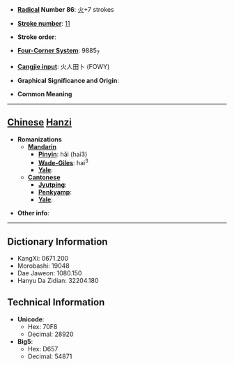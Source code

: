 * '''[[Wiktionary:Chinese radical index| Radical]] Number 86''': [[Wiktionary:Chinese radical index 火|火]]+7 strokes

* '''[[Wiktionary:Chinese total strokes index|Stroke number]]''': [[Wiktionary:Chinese total strokes index 11|11]]

* '''Stroke order''': 

* '''[[Wiktionary:Chinese four corner index|Four-Corner System]]''': 9885<sub>7</sub>

* '''[[Wiktionary:Chinese Cangjie index|Cangjie input]]''': 火人田卜 (FOWY)

* '''Graphical Significance and Origin''': 

* '''Common Meaning'''

----

== [[Chinese]] [[Hanzi]] ==

* '''Romanizations'''
** '''[[Mandarin]]'''
*** '''[[Pinyin]]''': hǎi (hai3)
*** '''[[Wade-Giles]]''': hai<sup>3</sup>
*** '''[[Yale]]''': 
** '''[[Cantonese]]'''
*** '''[[Jyutping]]''':
*** '''[[Penkyamp]]''': 
*** '''[[Yale]]''': 

* '''Other info''': 

----

== Dictionary Information ==

* KangXi: 0671.200
* Morobashi: 19048
* Dae Jaweon: 1080.150
* Hanyu Da Zidian: 32204.180

== Technical Information ==

* '''Unicode''':
** Hex: 70F8
** Decimal: 28920
* '''Big5''':
** Hex: D657
** Decimal: 54871